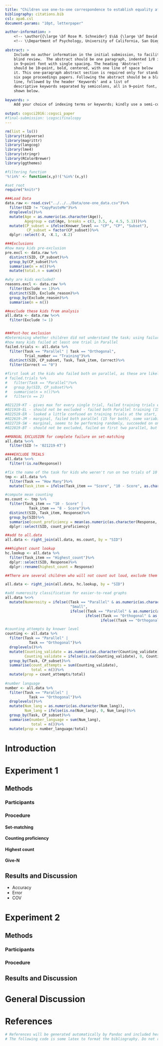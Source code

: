 ```yaml
---
title: "Children use one-to-one correspondence to establish equality after they learn to count"
bibliography: citations.bib
csl: apa6.csl
document-params: "10pt, letterpaper"

author-information: > 
    <!-- \author{{\large \bf Rose M. Schneider} $\&$ {\large \bf David Barner} -->
    <!-- \\Department of Psychology, University of California, San Diego \\ -->
    
abstract: >
    Include no author information in the initial submission, to facilitate
    blind review.  The abstract should be one paragraph, indented 1/8 inch on both sides,
    in 9~point font with single spacing. The heading 'Abstract'
    should be 10~point, bold, centered, with one line of space below
    it. This one-paragraph abstract section is required only for standard
    six page proceedings papers. Following the abstract should be a blank
    line, followed by the header 'Keywords' and a list of
    descriptive keywords separated by semicolons, all in 9~point font, as
    shown below.
    
keywords: >
    Add your choice of indexing terms or keywords; kindly use a semi-colon; between each term.
    
output: cogsci2016::cogsci_paper
#final-submission: \cogscifinalcopy
---
```


```r
rm(list = ls())
library(tidyverse)
library(magrittr)
library(langcog)
library(lme4)
library(stringr)
library(RColorBrewer)
library(ggthemes)

#filtering function
'%!in%' <- function(x,y)!('%in%'(x,y))

#set root
require("knitr")
```


```r
###Load Data
data.raw <- read.csv("../../../Data/one-one_data.csv")%>%
  filter(SID != "CopyPasteMe")%>%
  droplevels()%>%
  mutate(Age = as.numeric(as.character(Age)), 
         Agegroup = cut(Age, breaks = c(3, 3.5, 4, 4.5, 5.1)))%>%
  mutate(CP_subset = ifelse(Knower_level == "CP", "CP", "Subset"), 
          CP_subset = factor(CP_subset))%>%
  dplyr::select(-X, -X.1, -X.2)
```

```r
###Exclusions
#how many kids pre-exclusion
pre.excl <- data.raw %>% 
  distinct(SID, CP_subset)%>%
  group_by(CP_subset)%>%
  summarise(n = n())%>%
  mutate(total.n = sum(n))

#why are kids excluded?
reasons.excl <- data.raw %>%
  filter(Exclude == 1)%>%
  distinct(SID, Exclude_reason)%>%
  group_by(Exclude_reason)%>%
  summarise(n = n())

##exclude these kids from analysis
all.data <- data.raw %<>%
  filter(Exclude != 1)


###Post-hoc exclusion
#Determining whether children did not understand the task; using failure on both Parallel training trials as a diagnostic. If children really do not understand the task, they should fail both trials of the parallel condition. This is looking at children who fail at least one trial in the Parallel condition to determine whether they do not understand the task. 
#how many kids failed at least one trial in Parallel
failed.trials <- all.data %>%
  filter(Task == "Parallel" | Task == "Orthogonal",
         Trial_number == "Training")%>%
  distinct(SID, CP_subset, Task, Task_item, Correct)%>%
  filter(Correct == "0")

#first look at the kids who failed both on parallel, as these are likely to not understand the task 
# failed.trials %>%
#   filter(Task == "Parallel")%>%
#   group_by(SID, CP_subset)%>%
#   summarise(n = n())%>%
#   filter(n == 2)

#021219-KT - gives max for every single trial, failed training trials even with feedback, should be excluded 
#021919-EL - should not be excluded - failed both Parallel training (15 for both), but seemed to get it (matched for 3 and 4)
#022519-ER - looked a little confused on training trials at the start, but seemed to get it
#022619-JM - marginal, failed both parallel (15 for both), some variability after that, succeeded on orthogonal training, but failed on 3 and 4; should not be excluded, succeeded on Orthogonal training
#022719-SW - marginal, seems to be performing randomly, succeeded on only one training trial
#022819-BT - should not be excluded, failed on first two parallel, but then seemed to recover, succeeds on orthogonal training

##MANUAL EXCLUSION for complete failure on set-matching
all.data %<>%
  filter(SID != '021219-KT')

####EXCLUDE TRIALS
all.data %<>%
  filter(!is.na(Response))
```


```r
#fix the name of the task for kids who weren't run on two trials of 10
tmp <- all.data %>%
  filter(Task == "How Many")%>%
  mutate(Task_item = ifelse(Task_item == "Score", "10 - Score", as.character(Task_item)))

#compute mean counting
ms.count <- tmp %>%
  filter(Task_item == "10 - Score" | 
           Task_item == "8 - Score")%>%
  distinct(SID, Task_item, Response)%>%
  group_by(SID)%>%
  summarise(count_proficiency = mean(as.numeric(as.character(Response, na.rm = TRUE))))%>%
  dplyr::select(SID, count_proficiency)

##add to all.data
all.data <- right_join(all.data, ms.count, by = "SID")
```

```r
###highest count lookup
hc.lookup <- all.data %>%
  filter(Task_item == "Highest_count")%>%
  dplyr::select(SID, Response)%>%
  dplyr::rename(highest_count = Response)

##There are several children who will not count out loud, exclude them from analyses with Highest Count

all.data <- right_join(all.data, hc.lookup, by = "SID")
```

```r
#add numerosity classification for easier-to-read graphs
all.data %<>%
  mutate(Numerosity = ifelse((Task == "Parallel" & as.numeric(as.character(Task_item)) < 5),
                              "Small", 
                              ifelse((Task == "Parallel" & as.numeric(as.character(Task_item)) >5), "Large", 
                                     ifelse((Task == "Orthogonal" & as.numeric(as.character(Task_item)) < 5), "Small", 
                                            ifelse((Task == "Orthogonal" & as.numeric(as.character(Task_item)) > 5), "Large", "NA")))))
```

```r
#counting attempts by knower level
counting <- all.data %>%
  filter(Task == "Parallel" | 
           Task == "Orthogonal")%>%
  droplevels()%>%
  mutate(Counting_validate = as.numeric(as.character(Counting_validate)), 
         Counting_validate = ifelse(is.na(Counting_validate), 0, Counting_validate))%>%
  group_by(Task, CP_subset)%>%
  summarise(count_attempts = sum(Counting_validate), 
            total = n())%>%
  mutate(prop = count_attempts/total)
  
#number language
number <- all.data %>%
  filter(Task == "Parallel" | 
           Task == "Orthogonal")%>%
  droplevels()%>%
  mutate(Num_lang = as.numeric(as.character(Num_lang)), 
         Num_lang = ifelse(is.na(Num_lang), 0, Num_lang))%>%
  group_by(Task, CP_subset)%>%
  summarise(number_language = sum(Num_lang), 
            total = n())%>%
  mutate(prop = number_language/total)
```

# Introduction

# Experiment 1

## Methods

### Participants

### Procedure

#### Set-matching

#### Counting proficiency

#### Highest count

#### Give-N

## Results and Discussion

- Accuracy
- Error
- COV

# Experiment 2 

## Methods

### Participants

### Procedure

## Results and Discussion

# General Discussion

# References 

```r
# References will be generated automatically by Pandoc and included here.
# The following code is some latex to format the bibliography. Do not remove it.
```

\setlength{\parindent}{-0.1in} 
\setlength{\leftskip}{0.125in}
\noindent
